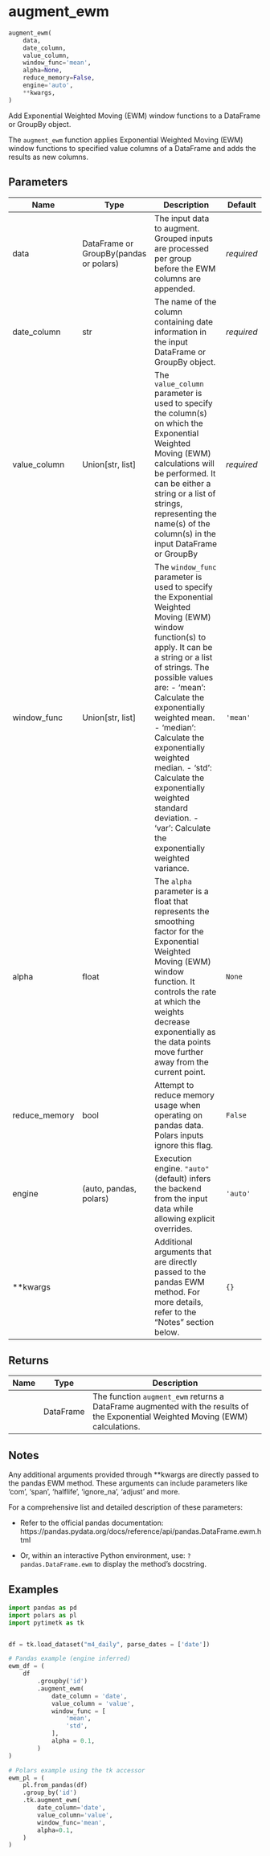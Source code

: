 # augment_ewm { #pytimetk.augment_ewm }

```python
augment_ewm(
    data,
    date_column,
    value_column,
    window_func='mean',
    alpha=None,
    reduce_memory=False,
    engine='auto',
    **kwargs,
)
```

Add Exponential Weighted Moving (EWM) window functions to a DataFrame or
GroupBy object.

The `augment_ewm` function applies Exponential Weighted Moving (EWM) window
functions to specified value columns of a DataFrame and adds the results as
new columns.

## Parameters {.doc-section .doc-section-parameters}

| Name          | Type                                   | Description                                                                                                                                                                                                                                                                                                                                                                                                                  | Default    |
|---------------|----------------------------------------|------------------------------------------------------------------------------------------------------------------------------------------------------------------------------------------------------------------------------------------------------------------------------------------------------------------------------------------------------------------------------------------------------------------------------|------------|
| data          | DataFrame or GroupBy(pandas or polars) | The input data to augment. Grouped inputs are processed per group before the EWM columns are appended.                                                                                                                                                                                                                                                                                                                       | _required_ |
| date_column   | str                                    | The name of the column containing date information in the input DataFrame or GroupBy object.                                                                                                                                                                                                                                                                                                                                 | _required_ |
| value_column  | Union\[str, list\]                     | The `value_column` parameter is used to specify the column(s) on which the Exponential Weighted Moving (EWM) calculations will be performed. It can be either a string or a list of strings, representing the name(s) of the column(s) in the input DataFrame or GroupBy                                                                                                                                                     | _required_ |
| window_func   | Union\[str, list\]                     | The `window_func` parameter is used to specify the Exponential Weighted Moving (EWM) window function(s) to apply. It can be a string or a list of strings. The possible values are:  - 'mean': Calculate the exponentially weighted mean. - 'median': Calculate the exponentially weighted median. - 'std': Calculate the exponentially weighted standard deviation. - 'var': Calculate the exponentially weighted variance. | `'mean'`   |
| alpha         | float                                  | The `alpha` parameter is a float that represents the smoothing factor for the Exponential Weighted Moving (EWM) window function. It controls the rate at which the weights decrease exponentially as the data points move further away from the current point.                                                                                                                                                               | `None`     |
| reduce_memory | bool                                   | Attempt to reduce memory usage when operating on pandas data. Polars inputs ignore this flag.                                                                                                                                                                                                                                                                                           | `False`    |
| engine        | (auto, pandas, polars)                 | Execution engine. ``"auto"`` (default) infers the backend from the input data while allowing explicit overrides.                                                                                                                                                                                                                                                                                                             | `'auto'`   |
| **kwargs      |                                        | Additional arguments that are directly passed to the pandas EWM method. For more details, refer to the "Notes" section below.                                                                                                                                                                                                                                                                                                | `{}`       |

## Returns {.doc-section .doc-section-returns}

| Name   | Type      | Description                                                                                                                      |
|--------|-----------|----------------------------------------------------------------------------------------------------------------------------------|
|        | DataFrame | The function `augment_ewm` returns a DataFrame augmented with the results of the Exponential Weighted Moving (EWM) calculations. |

## Notes {.doc-section .doc-section-notes}

Any additional arguments provided through **kwargs are directly passed
to the pandas EWM method. These arguments can include parameters like
'com', 'span', 'halflife', 'ignore_na', 'adjust' and more.

For a comprehensive list and detailed description of these parameters:

- Refer to the official pandas documentation:
    https://pandas.pydata.org/docs/reference/api/pandas.DataFrame.ewm.html

- Or, within an interactive Python environment, use:
    `?pandas.DataFrame.ewm` to display the method's docstring.

## Examples {.doc-section .doc-section-examples}

```python
import pandas as pd
import polars as pl
import pytimetk as tk


df = tk.load_dataset("m4_daily", parse_dates = ['date'])

# Pandas example (engine inferred)
ewm_df = (
    df
        .groupby('id')
        .augment_ewm(
            date_column = 'date',
            value_column = 'value',
            window_func = [
                'mean',
                'std',
            ],
            alpha = 0.1,
        )
)

# Polars example using the tk accessor
ewm_pl = (
    pl.from_pandas(df)
    .group_by('id')
    .tk.augment_ewm(
        date_column='date',
        value_column='value',
        window_func='mean',
        alpha=0.1,
    )
)
```
